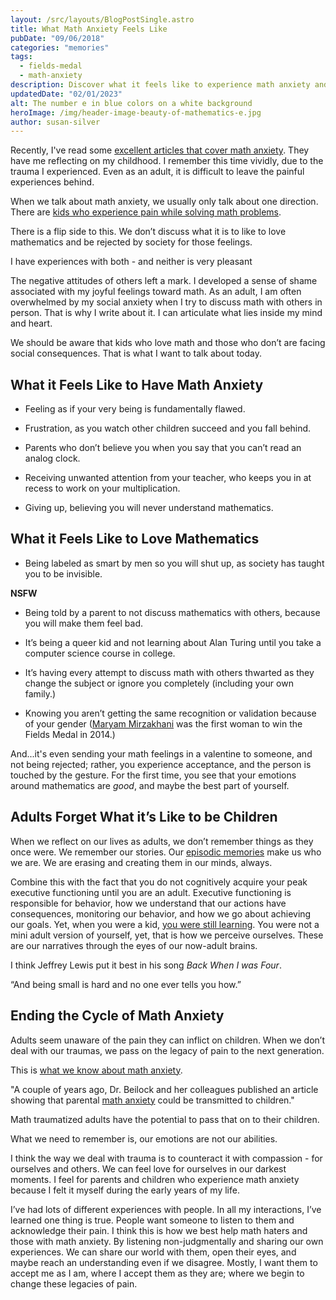 ```yaml
---
layout: /src/layouts/BlogPostSingle.astro
title: What Math Anxiety Feels Like
pubDate: "09/06/2018"
categories: "memories"
tags: 
  - fields-medal
  - math-anxiety
description: Discover what it feels like to experience math anxiety and the societal consequences it can have on both those who love math and those who struggle with it. This blog explores personal experiences with math anxiety.
updatedDate: "02/01/2023"
alt: The number e in blue colors on a white background
heroImage: /img/header-image-beauty-of-mathematics-e.jpg
author: susan-silver
---
```


Recently, I've read some [excellent articles that cover math anxiety](https://blogs.ams.org/blogonmathblogs/2018/08/14/on-math-anxiety/).
 They have me reflecting on my childhood. I remember this time vividly, due to the trauma I experienced. Even as an adult, it is
  difficult to leave the painful experiences behind.

When we talk about math anxiety, we usually only talk about one direction. There are 
[kids who experience pain while solving math problems](https://medium.com/stanford-magazine/jo-boaler-transforming-math-education-ddc23ab45158).

There is a flip side to this. We don’t discuss what it is to like to love mathematics and be rejected by society for those feelings.

I have experiences with both - and neither is very pleasant

The negative attitudes of others left a mark. I developed a sense of shame associated with my joyful feelings toward math. 
As an adult, I am often overwhelmed by my social anxiety when I try to discuss math with others in person. That is why I write about it.
 I can articulate what lies inside my mind and heart.

We should be aware that kids who love math and those who don’t are facing social consequences. That is what I want to talk about today.

## What it Feels Like to Have Math Anxiety

- Feeling as if your very being is fundamentally flawed.

- Frustration, as you watch other children succeed and you fall behind.

- Parents who don’t believe you when you say that you can’t read an analog clock.

- Receiving unwanted attention from your teacher, who keeps you in at recess to work on your multiplication.

- Giving up, believing you will never understand mathematics.

## What it Feels Like to Love Mathematics

- Being labeled as smart by men so you will shut up, as society has taught you to be invisible.

**NSFW**

<YouTube id="https://www.youtube.com/watch?v=HQMefVlBi9o" />

- Being told by a parent to not discuss mathematics with others, because you will make them feel bad.

- It’s being a queer kid and not learning about Alan Turing until you take a computer science course in college.

- It’s having every attempt to discuss math with others thwarted as they change the subject or ignore you completely 
(including your own family.)

- Knowing you aren’t getting the same recognition or validation because of your gender 
([Maryam Mirzakhani](https://www.newyorker.com/tech/annals-of-technology/maryam-mirzakhanis-pioneering-mathematical-legacy) was the 
first woman to win the Fields Medal in 2014.)

And...it's even sending your math feelings in a valentine to someone, and not being rejected; rather, you experience acceptance, 
and the person is touched by the gesture. For the first time, you see that your emotions around mathematics are _good_, and maybe the best part of yourself.

<YouTube id="https://www.youtube.com/watch?v=0EaAYi64Rpo"/>

## Adults Forget What it’s Like to be Children

When we reflect on our lives as adults, we don’t remember things as they once were. We remember our stories.
 Our [episodic memories](https://www.blakeporterneuro.com/inside-outs-take-on-the-brain-a-neuroscientists-perspective/) 
  make us who we are. We are erasing and creating them in our minds, always.

<YouTube id="https://www.youtube.com/watch?v=HVWbrNls-Kw" />

Combine this with the fact that you do not cognitively acquire your peak executive functioning until you are an adult.
 Executive functioning is responsible for behavior, how we understand that our actions have consequences,
  monitoring our behavior, and how we go about achieving our goals. Yet, when you were a kid, 
  [you were still learning](https://www.youtube.com/watch?v=8nz2dtv--ok). You were not a mini adult version of yourself, yet, 
  that is how we perceive ourselves. These are our narratives through the eyes of our now-adult brains.

I think Jeffrey Lewis put it best in his song _Back When I was Four_.

“And being small is hard and no one ever tells you how.”

<YouTube id="https://www.youtube.com/watch?v=WQR7DQ93jzs" />

## Ending the Cycle of Math Anxiety

Adults seem unaware of the pain they can inflict on children. When we don’t deal with our traumas, we pass on the legacy of pain to the next generation.

This is [what we know about math anxiety](https://www.nytimes.com/2017/04/24/well/family/fending-off-math-anxiety.html).

"A couple of years ago, Dr. Beilock and her colleagues published an article showing that parental 
[math anxiety](https://beautyofmathematics.com/tag/math-anxiety/) could be transmitted to children."

Math traumatized adults have the potential to pass that on to their children.

What we need to remember is, our emotions are not our abilities.

I think the way we deal with trauma is to counteract it with compassion - for ourselves and others.
 We can feel love for ourselves in our darkest moments. I feel for parents and children who experience math
  anxiety because I felt it myself during the early years of my life.

I’ve had lots of different experiences with people. In all my interactions, I’ve learned one thing is true.
 People want someone to listen to them and acknowledge their pain. I think this is how we best help math haters 
 and those with math anxiety. By listening non-judgmentally and sharing our own experiences. We can share our world with them, 
 open their eyes, and maybe reach an understanding even if we disagree. Mostly, I want them to accept me as I am, where I accept
  them as they are; where we begin to change these legacies of pain.

